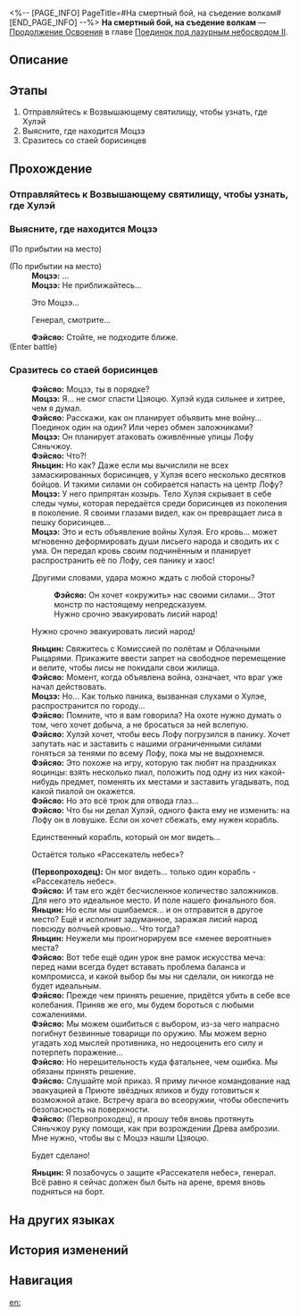 <%-- [PAGE_INFO]
PageTitle=#На смертный бой, на съедение волкам#
[END_PAGE_INFO] --%>
{{Дополнить|Диалоги.}}
{{Миссия Инфобокс
|id              = 2022206
|Название        = 
|Изображение     = Миссия На смертный бой, на съедение волкам.png
|Тип             = Продолжение Освоения
|Событие         = 
|Глава           = Поединок под лазурным небосводом II
|Условия         = Завершена [[Продолжение Освоения]] «[[Высшее состязание, детские вопросы]]»
|Персонажи       = Моцзэ; Первопроходец; Фэйсяо; Яньцин
|СтартЛокация    = [[Лофу Сяньчжоу]] — [[Возвышающее святилище]]
|Мир             = Лофу Сяньчжоу
|Предыдущая      = Высшее состязание, детские вопросы
|Следующая       = Удар с неба и возвращённый силой мир
|Награды         = Опыт Освоения*200; Звёздный нефрит*30; Путеводитель путешественника*2; Очищенный эфир*2; Кредиты*20 000
}}
'''На смертный бой, на съедение волкам''' — [[Продолжение Освоения]] в главе [[Поединок под лазурным небосводом II]].

==Описание==
{{Описание|Когда Хулэй объявляет войну, борисинские воины, скрывавшиеся в тёмных улочках, начинают охоту. Как охотники смогут противостоять хитрой и свирепой стае волков?}}

==Этапы==
# Отправляйтесь к Возвышающему святилищу, чтобы узнать, где Хулэй
# Выясните, где находится Моцзэ
# Сразитесь со стаей борисинцев

==Прохождение==
{{Дополнить}}
===Отправляйтесь к Возвышающему святилищу, чтобы узнать, где Хулэй===
{{Описание миссии|тип=Продолжение Освоения|локация=Возвышающее святилище|Наживка заброшена, начинается настоящая охота Соколиной Мощи. В поисках места, где должен находиться Хулэй, Облачные Рыцари направляются в Возвышающее святилище. Однако и обещанный штурм Хулэя тоже вот-вот начнётся.}}
{{Диалог Начало}}
:{{tx}}
{{Диалог Конец}}

===Выясните, где находится Моцзэ===
{{Диалог Начало}}
;(По прибытии на место)

;(По прибытии на место)
:'''Моцзэ:''' ...
:'''Моцзэ:''' Не приближайтесь...
:{{Диалог|Стрелка}} Это Моцзэ...
:{{Диалог|Стрелка}} Генерал, смотрите...
:'''Фэйсяо:''' Стойте, не подходите ближе.
:{{tx}}
;(Enter battle)
::{{tx|Enemy list missing}}
{{Диалог Конец}}

===Сразитесь со стаей борисинцев===
{{Диалог Начало}}
:'''Фэйсяо:''' Моцзэ, ты в порядке?
:'''Моцзэ:''' Я... не смог спасти Цзяоцю. Хулэй куда сильнее и хитрее, чем я думал.
:'''Фэйсяо:''' Расскажи, как он планирует объявить мне войну... Поединок один на один? Или через обмен заложниками?
:'''Моцзэ:''' Он планирует атаковать оживлённые улицы Лофу Сяньчжоу.
:'''Фэйсяо:''' Что?!
:'''Яньцин:''' Но как? Даже если мы вычислили не всех замаскированных борисинцев, у Хулэя всего несколько десятков бойцов. И такими силами он собирается напасть на центр Лофу?
:'''Моцзэ:''' У него припрятан козырь. Тело Хулэя скрывает в себе следы чумы, которая передаётся среди борисинцев из поколения в поколение. Я своими глазами видел, как он превращает лиса в пешку борисинцев...
:'''Моцзэ:''' Это и есть объявление войны Хулэя. Его кровь... может мгновенно деформировать души лисьего народа и сводить их с ума. Он передал кровь своим подчинённым и планирует распространить её по Лофу, сея панику и хаос!
:{{Диалог|Стрелка}} Другими словами, удара можно ждать с любой стороны?
::'''Фэйсяо:''' Он хочет «окружить» нас своими силами... Этот монстр по настоящему непредсказуем.
::Нужно срочно эвакуировать лисий народ!
:{{Диалог|Стрелка}} Нужно срочно эвакуировать лисий народ!
:'''Яньцин:''' Свяжитесь с Комиссией по полётам и Облачными Рыцарями. Прикажите ввести запрет на свободное перемещение и велите, чтобы лисы не покидали свои жилища.
:'''Фэйсяо:''' Момент, когда объявлена война, означает, что враг уже начал действовать.
:'''Моцзэ:''' Но... Как только паника, вызванная слухами о Хулэе, распространится по городу...
:'''Фэйсяо:''' Помните, что я вам говорила? На охоте нужно думать о том, чего хочет добыча, а не бросаться за ней вслепую.
:'''Фэйсяо:''' Хулэй хочет, чтобы весь Лофу погрузился в панику. Хочет запутать нас и заставить с нашими ограниченными силами гоняться за тенями по всему Лофу, пока мы не выдохнемся.
:'''Фэйсяо:''' Это похоже на игру, которую так любят на праздниках яоцинцы: взять несколько пиал, положить под одну из них какой-нибудь предмет, поменять их местами и заставить угадывать, под какой пиалой он окажется.
:'''Фэйсяо:''' Но это всё трюк для отвода глаз...
:'''Фэйсяо:''' Что бы ни делал Хулэй, одного факта ему не изменить: на Лофу он в ловушке. Если он хочет сбежать, ему нужен корабль.
:{{Диалог|Стрелка}} Единственный корабль, который он мог видеть...
:{{Диалог|Стрелка}} Остаётся только «Рассекатель небес»?
:'''(Первопроходец):''' Он мог видеть... только один корабль - «Рассекатель небес».
:'''Фэйсяо:''' И там его ждёт бесчисленное количество заложников. Для него это идеальное место. И поле нашего финального боя.
:'''Яньцин:''' Но если мы ошибаемся... и он отправится в другое место? Ещё и исполнит задуманное, заражая лисий народ повсюду волчьей кровью... Что тогда?
:'''Яньцин:''' Неужели мы проигнорируем все «менее вероятные» места?
:'''Фэйсяо:''' Вот тебе ещё один урок вне рамок искусства меча: перед нами всегда будет вставать проблема баланса и компромисса, и какой выбор бы мы ни сделали, он никогда не будет идеальным.
:'''Фэйсяо:''' Прежде чем принять решение, придётся убить в себе все колебания. Приняв же его, мы будем бороться с любыми сожалениями.
:'''Фэйсяо:''' Мы можем ошибиться с выбором, из-за чего напрасно погибнут безвинные товарищи по оружию. Мы можем верно угадать ход мыслей противника, но недооценить его силу и потерпеть поражение...
:'''Фэйсяо:''' Но нерешительность куда фатальнее, чем ошибка. Мы обязаны принять решение.
:'''Фэйсяо:''' Слушайте мой приказ. Я приму личное командование над эвакуацией в Приюте звёздных яликов и буду готовиться к возможной атаке. Встречу врага во всеоружии, чтобы обеспечить безопасность на поверхности.
:'''Фэйсяо:''' (Первопроходец), я прошу тебя вновь протянуть Сяньчжоу руку помощи, как при возрождении Древа амброзии. Мне нужно, чтобы вы с Моцзэ нашли Цзяоцю.
:{{Диалог|Стрелка}} Будет сделано!
:'''Яньцин:''' Я позабочусь о защите «Рассекателя небес», генерал. Всё равно я сейчас должен был быть на арене, время вновь подняться на борт.
:{{tx}}
:{{tx}}
{{Диалог Конец}}

==На других языках==
{{На других языках
|en   = A Swarm of Carnage
|zhs  = 敛魂血轮，率兽食人
|zht  = 斂魂血輪，率獸食人
|ja   = 鎮魂の血輪、人喰らう獣
|ko   = 핏빛의 격전, 늑대 무리와의 전면전
|es   = Manada de la devastación
|fr   = Déluge de carnage
|ru   = На смертный бой, на съедение волкам
|th   = สมรภูมินองโลหิต
|vi   = Thảm Sát Đẫm Máu, Dẫn Thú Săn Người
|de   = Ein Schwarm von Gemetzel
|id   = Pembantaian Berdarah
|pt   = Um Enxame de Carnificina
}}

==История изменений==
{{История изменений|3.5}}

==Навигация==
{{Продолжение Освоения Навбокс|Глава }}

[[en:]]
